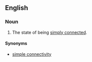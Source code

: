==English==
===Noun===
{{en-noun|-}}
# {{context|topology|lang=en}} The state of being [[simply connected]].
====Synonyms====
*[[simple connectivity]]